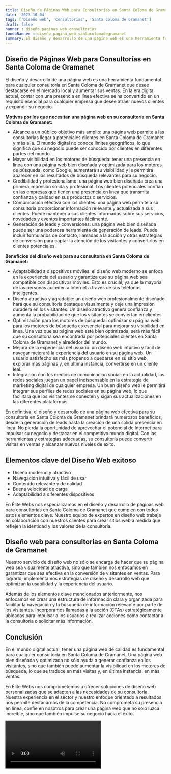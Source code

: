```yaml
---
title: Diseño de Páginas Web para Consultorías en Santa Coloma de Gramanet
date: '2023-10-04'
tags: ['Diseño web', 'Consultorías', 'Santa Coloma de Gramanet']
draft: false
banner : diseño_paginas_web_consultorías
fondoBanner : diseño_pagina_web_santacolomadegramanet
summary: El diseño y desarrollo de una página web es una herramienta fundamental para cualquier consultoría en Santa Coloma de Gramanet que desee destacarse en el mercado local y aumentar sus ventas. En la era digital actual, contar con una presencia en línea efectiva se ha convertido en un requisito esencial para cualquier empresa que desee atraer nuevos clientes y expandir su negocio.
---
```


## Diseño de Páginas Web para Consultorías en Santa Coloma de Gramanet

El diseño y desarrollo de una página web es una herramienta fundamental para cualquier consultoría en Santa Coloma de Gramanet que desee destacarse en el mercado local y aumentar sus ventas. En la era digital actual, contar con una presencia en línea efectiva se ha convertido en un requisito esencial para cualquier empresa que desee atraer nuevos clientes y expandir su negocio.

**Motivos por los que necesitan una página web en su consultoría en Santa Coloma de Gramanet:**
- Alcance a un público objetivo más amplio: una página web permite a las consultorías llegar a potenciales clientes en Santa Coloma de Gramanet y más allá. El mundo digital no conoce límites geográficos, lo que significa que su negocio puede ser conocido por clientes en diferentes partes del mundo.
- Mayor visibilidad en los motores de búsqueda: tener una presencia en línea con una página web bien diseñada y optimizada para los motores de búsqueda, como Google, aumentará su visibilidad y le permitirá aparecer en los resultados de búsqueda relevantes para su negocio.
- Credibilidad y profesionalismo: una página web bien diseñada crea una primera impresión sólida y profesional. Los clientes potenciales confían en las empresas que tienen una presencia en línea que transmita confianza y calidad en sus productos o servicios.
- Comunicación efectiva con los clientes: una página web permite a su consultoría proporcionar información relevante y actualizada a sus clientes. Puede mantener a sus clientes informados sobre sus servicios, novedades y eventos importantes fácilmente.
- Generación de leads y conversiones: una página web bien diseñada puede ser una poderosa herramienta de generación de leads. Puede incluir formularios de contacto, llamadas a la acción y otras estrategias de conversión para captar la atención de los visitantes y convertirlos en clientes potenciales.

**Beneficios del diseño web para su consultoría en Santa Coloma de Gramanet:**
- Adaptabilidad a dispositivos móviles: el diseño web moderno se enfoca en la experiencia del usuario y garantiza que su página web sea compatible con dispositivos móviles. Esto es crucial, ya que la mayoría de las personas acceden a Internet a través de sus teléfonos inteligentes.
- Diseño atractivo y agradable: un diseño web profesionalmente diseñado hará que su consultoría destaque visualmente y deje una impresión duradera en los visitantes. Un diseño atractivo genera confianza y aumenta la probabilidad de que los visitantes se conviertan en clientes.
- Optimización para los motores de búsqueda: optimizar su página web para los motores de búsqueda es esencial para mejorar su visibilidad en línea. Una vez que su página web esté bien optimizada, será más fácil que su consultoría sea encontrada por potenciales clientes en Santa Coloma de Gramanet y alrededor del mundo.
- Mejora de la experiencia del usuario: un diseño web intuitivo y fácil de navegar mejorará la experiencia del usuario en su página web. Un usuario satisfecho es más propenso a quedarse en su sitio web, explorar más páginas y, en última instancia, convertirse en un cliente leal.
- Integración con los medios de comunicación social: en la actualidad, las redes sociales juegan un papel indispensable en la estrategia de marketing digital de cualquier empresa. Un buen diseño web le permitirá integrar sus perfiles de redes sociales en su página web, lo que facilitará que los visitantes se conecten y sigan sus actualizaciones en las diferentes plataformas. 

En definitiva, el diseño y desarrollo de una página web efectiva para su consultoría en Santa Coloma de Gramanet brindará numerosos beneficios, desde la generación de leads hasta la creación de una sólida presencia en línea. No pierda la oportunidad de aprovechar el potencial de Internet para impulsar su negocio y destacar en el competitivo mundo digital. Con las herramientas y estrategias adecuadas, su consultoría puede convertir visitas en ventas y alcanzar nuevos niveles de éxito.

<GifSeo />

<Cta />

## Elementos clave del Diseño Web exitoso

- Diseño moderno y atractivo
- Navegación intuitiva y fácil de usar
- Contenido relevante y de calidad
- Buena velocidad de carga
- Adaptabilidad a diferentes dispositivos

En Élite Webs nos especializamos en el diseño y desarrollo de páginas web para consultorías en Santa Coloma de Gramanet que cumplen con todos estos elementos clave. Nuestro equipo de expertos en diseño web trabaja en colaboración con nuestros clientes para crear sitios web a medida que reflejen la identidad y los valores de la consultoría.

## Diseño web para consultorías en Santa Coloma de Gramanet

Nuestro servicio de diseño web no sólo se encarga de hacer que su página web sea visualmente atractiva, sino que también nos enfocamos en garantizar que sea efectiva en la conversión de visitantes en ventas. Para lograrlo, implementamos estrategias de diseño y desarrollo web que optimizan la usabilidad y la experiencia del usuario.

Además de los elementos clave mencionados anteriormente, nos enfocamos en crear una estructura de información clara y organizada para facilitar la navegación y la búsqueda de información relevante por parte de los visitantes. Incorporamos llamadas a la acción (CTAs) estratégicamente ubicadas para impulsar a los usuarios a realizar acciones como contactar a la consultoría o solicitar más información.

## Conclusión

En el mundo digital actual, tener una página web de calidad es fundamental para cualquier consultoría en Santa Coloma de Gramanet. Una página web bien diseñada y optimizada no sólo ayuda a generar confianza en los visitantes, sino que también puede aumentar la visibilidad en los motores de búsqueda, lo que se traduce en más visitas y, en última instancia, en más ventas.

En Élite Webs nos comprometemos a ofrecer soluciones de diseño web personalizadas que se adapten a las necesidades de su consultoría. Nuestra experiencia en el sector y nuestro enfoque orientado a resultados nos permite destacarnos de la competencia. No comprometa su presencia en línea, confíe en nosotros para crear una página web que no sólo luzca increíble, sino que también impulse su negocio hacia el éxito.

<Video />

<CtaBot job='Consultorías' city='Santa Coloma de Gramanet'/>

<Gmaps query='Santa Coloma de Gramanet+españa+maps' />